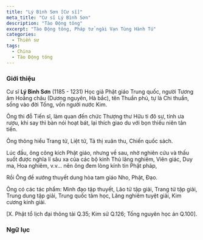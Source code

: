 ```yaml
---
title: "Lý Bình Sơn [Cư sĩ]"
meta_title: "Cư sĩ Lý Bình Sơn"
description: "Tào Động tông"
excerpt: "Tào Động tông, Pháp tử ngài Vạn Tùng Hành Tú"
categories:
  - Thiền sư
tags:
  - China
  - Tào Động tông
---
```


### Giới thiệu

Cư sĩ **Lý Bình Sơn** (1185 - 1231) Học giả Phật giáo Trung quốc, người Tương âm Hoằng châu (Dương nguyên, Hà bắc), tên Thuần phủ, tự là Chi thuần, sống vào đời Tống, vốn người nước Kim.

Ông thi đỗ Tiến sĩ, làm quan đến chức Thượng thư Hữu ti đô sự, tính ưa rượu, khi say thì bàn nói hoạt bát, lại thích giao du với bọn thiếu niên tân tiến.

Ông thông hiểu Trang tử, Liệt tử, Tả thị xuân thu, Chiến quốc sách.

Lúc đầu, ông công kích Phật giáo, nhưng về sau, nhờ nghiên cứu và thấu suốt được nghĩa lí sâu xa của các bộ kinh Thủ lăng nghiêm, Viên giác, Duy ma, Hoa nghiêm, v.v... nên ông đem lòng kính tin Phật pháp,

Rồi Ông đề xướng thuyết dung hòa tam giáo Nho, Phật, Đạo.

Ông có các tác phẩm: Minh đạo tập thuyết, Lão tử tập giải, Trang tử tập giải, Trung dung tập giải, Trung quốc tâm học, Lăng nghiêm tuyệt giải, Kim cương kinh giải.

[X. Phật tổ lịch đại thông tải Q.35; Kim sử Q.126; Tống nguyên học án Q.100].

### Ngữ lục

